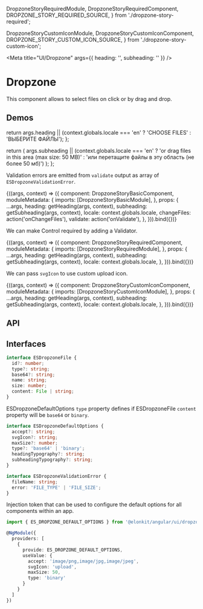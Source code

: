 




  DropzoneStoryRequiredModule,
  DropzoneStoryRequiredComponent,
  DROPZONE_STORY_REQUIRED_SOURCE,
} from './dropzone-story-required';

  DropzoneStoryCustomIconModule,
  DropzoneStoryCustomIconComponent,
  DROPZONE_STORY_CUSTOM_ICON_SOURCE,
} from './dropzone-story-custom-icon';

<Meta title="UI/Dropzone" args={{ heading: '', subheading: '' }} />

# Dropzone

This component allows to select files on click or by drag and drop.

## Demos

  return args.heading || (context.globals.locale === 'en' ? 'CHOOSE FILES' : 'ВЫБЕРИТЕ ФАЙЛЫ');
};

  return (
    args.subheading ||
    (context.globals.locale === 'en'
      ? 'or drag files in this area (max size: 50 MB)'
      : 'или перетащите файлы в эту область (не более 50 мб)')
  );
};

Validation errors are emitted from `validate` output as array of `ESDropzoneValidationError`.

<Canvas source={DROPZONE_STORY_BASIC_SOURCE}>
  <Story
    name="Basic"
    height="150px"
    args={{ accept: 'image/png,image/jpg,image/jpeg', maxSise: 50, type: 'binary' }}
    argTypes={{
      maxSise: {
        control: 'number',
      },
      type: {
        control: { type: 'select', options: ['base64', 'binary'] },
      },
    }}>
    {((args, context) => ({
      component: DropzoneStoryBasicComponent,
      moduleMetadata: {
        imports: [DropzoneStoryBasicModule],
      },
      props: {
        ...args,
        heading: getHeading(args, context),
        subheading: getSubheading(args, context),
        locale: context.globals.locale,
        changeFiles: action('onChangeFiles'),
        validate: action('onValidate'),
      },
    })).bind({})}
  </Story>
</Canvas>

We can make Control required by adding a Validator.

<Canvas source={DROPZONE_STORY_REQUIRED_SOURCE}>
  <Story name="Required" height="200px">
    {((args, context) => ({
      component: DropzoneStoryRequiredComponent,
      moduleMetadata: {
        imports: [DropzoneStoryRequiredModule],
      },
      props: {
        ...args,
        heading: getHeading(args, context),
        subheading: getSubheading(args, context),
        locale: context.globals.locale,
      },
    })).bind({})}
  </Story>
</Canvas>

We can pass `svgIcon` to use custom upload icon.

<Canvas source={DROPZONE_STORY_CUSTOM_ICON_SOURCE}>
  <Story name="Custom Icon" height="200px">
    {((args, context) => ({
      component: DropzoneStoryCustomIconComponent,
      moduleMetadata: {
        imports: [DropzoneStoryCustomIconModule],
      },
      props: {
        ...args,
        heading: getHeading(args, context),
        subheading: getSubheading(args, context),
        locale: context.globals.locale,
      },
    })).bind({})}
  </Story>
</Canvas>

## API

<ArgsTable of={ESDropzoneComponent} />

## Interfaces

```ts
interface ESDropzoneFile {
  id?: number;
  type?: string;
  base64?: string;
  name: string;
  size: number;
  content: File | string;
}
```

ESDropzoneDefaultOptions `type` property defines if ESDropzoneFile `content` property will be `base64` or `binary`.

```ts
interface ESDropzoneDefaultOptions {
  accept?: string;
  svgIcon?: string;
  maxSize?: number;
  type?: 'base64' | 'binary';
  headingTypography?: string;
  subheadingTypography?: string;
}
```

```ts
interface ESDropzoneValidationError {
  fileName: string;
  error: 'FILE_TYPE' | 'FILE_SIZE';
}
```

Injection token that can be used to configure the default options for all components within an app.

```ts
import { ES_DROPZONE_DEFAULT_OPTIONS } from '@elonkit/angular/ui/dropzone';

@NgModule({
  providers: [
    {
      provide: ES_DROPZONE_DEFAULT_OPTIONS,
      useValue: {
        accept: 'image/png,image/jpg,image/jpeg',
        svgIcon: 'upload',
        maxSize: 50,
        type: 'binary'
      }
    }
  ]
})
```
